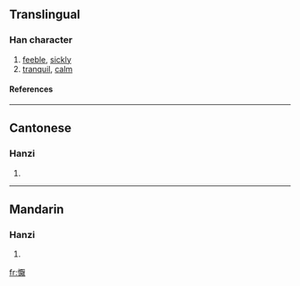 {{see|恹}}

==Translingual==
===Han character===
{{Han char|rn=61|rad=心|as=14|sn=17|four=9103<sub>4</sub>|canj=心一日大 (PMAK)}}
# [[feeble]], [[sickly]]
# [[tranquil]], [[calm]]
====References====
{{Han ref|kx=0407.161|dkj=11357|hdz=42364.170|uh=61E8|ud=25064|bh=ECE6|bd=60646}}

----
==Cantonese==
===Hanzi===
{{yue-hanzi|jyut=|y=yim1}}
# {{defn|Cantonese}}

----
==Mandarin==
===Hanzi===
{{cmn-hanzi|sim=恹|pin=[[yān]] ([[yan1]])|wg=yen<sup>1</sup>}}
# {{defn|Mandarin}}

[[fr:懨]]